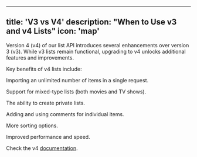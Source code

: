 
---
title: 'V3 vs V4'
description: "When to Use v3 and v4 Lists"
icon: 'map'
---

Version 4 (v4) of our list API introduces several enhancements over version 3 (v3). While v3 lists remain functional, upgrading to v4 unlocks additional features and improvements.

Key benefits of v4 lists include:

Importing an unlimited number of items in a single request.

Support for mixed-type lists (both movies and TV shows).

The ability to create private lists.

Adding and using comments for individual items.

More sorting options.

Improved performance and speed.

Check the v4 [documentation](https://developer.themoviedb.org/v4/docs/getting-started).

